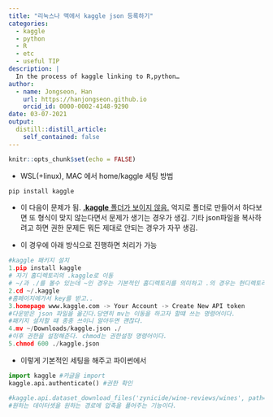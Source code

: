 ```yaml
---
title: "리눅스나 맥에서 kaggle json 등록하기"
categories:
  - kaggle
  - python
  - R
  - etc
  - useful TIP
description: |
  In the process of kaggle linking to R,python…
author:
  - name: Jongseon, Han
    url: https://hanjongseon.github.io
    orcid_id: 0000-0002-4148-9290
date: 03-07-2021
output:
  distill::distill_article:
    self_contained: false
---
```



```r
knitr::opts_chunk$set(echo = FALSE)
```

- WSL(+linux), MAC 에서 home/kaggle 세팅 방법


```bash
pip install kaggle
```

- 이 다음이 문제가 됨. <u>**.kaggle** 폴더가 보이지 않음.</u> 억지로 폴더로 만들어서 하다보면 또 형식이 맞지 않는다면서 문제가 생기는 경우가 생김. 기타 json파일을 복사하려고 하면 권한 문제든 뭐든 제대로 안되는 경우가 자꾸 생김.

- 이 경우에 아래 방식으로 진행하면 처리가 가능

```python
#kaggle 패키지 설치
1.pip install kaggle
# 자기 홈디렉토리의 .kaggle로 이동
# ~/과 ./를 볼수 있는데 ~인 경우는 기본적인 홈디렉토리를 의미하고 .의 경우는 현디렉토리를 의미한다.
2.cd ~/.kaggle
#홈페이지에가서 key를 받고..
3.homepage www.kaggle.com -> Your Account -> Create New API token
#다운받은 json 파일을 옮긴다.당연히 mv는 이동을 하고자 할떄 쓰는 명령어이다.
#패키지 설치할 떄 종종 쓰이니 알아두면 괜찮다.
4.mv ~/Downloads/kaggle.json ./
#이후 권한을 설정해준다. chmod는 권한설정 명령어이다. 
5.chmod 600 ./kaggle.json
```

- 이렇게 기본적인 세팅을 해주고 파이썬에서

```python
import kaggle #카글을 import
kaggle.api.authenticate() #권한 확인

#kaggle.api.dataset_download_files('zynicide/wine-reviews/wines', path='g:/내 드라이브/work/wines', unzip=True)
#원하는 데이터셋을 원하는 경로에 압축을 풀어주는 기능이다.


```



